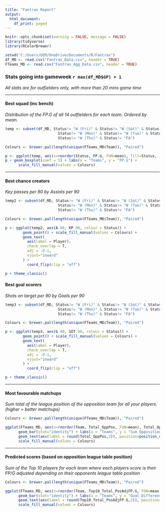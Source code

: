---
title: "Fantrax Report"
output:
  html_document:
    df_print: paged
---

```{r, echo = FALSE, message=FALSE}
knitr::opts_chunk$set(warning = FALSE, message = FALSE) 
library(tidyverse)
library(RColorBrewer)

setwd("C:/Users/OEM/OneDrive/Documents/R/Fantrax")
df_MD <- read.csv("Fantrax_Data.csv", header = TRUE)
FTeams_MD <- read.csv("Fantrax_Agg_Data.csv", header = TRUE)

```

### Stats going into gameweek `r max(df_MD$GP) + 1` 
*All stats are for outfielders only, with more than 20 mins game time*

***
#### Best squad (inc bench)
*Distribution of the FP.G of all 14 outfielders for each team. Ordered by mean.*

```{r, echo = FALSE, fig.height = 6, fig.width = 10}

temp <- subset(df_MD, Status!= "W (Fri)" & Status!= "W (Sat)" & Status!= "W (Sun)" & 
                        Status!= "W (Mon)" & Status!= "W (Tue)" & Status!= "W (Wed)" &
                        Status!= "W (Thu)" & Status!= "FA")

Colours <- brewer.pal(length(unique(FTeams_MD$Team)), "Paired")

p <- ggplot(temp, aes(x=reorder(Status, FP.G, FUN=mean), fill=Status,  y=FP.G))
p + geom_boxplot(coef = 5) + labs(x = "Teams", y = "FP.G") + 
      scale_fill_manual(values = Colours)

```

***
#### Best chance creators
*Key passes per 90 by Assists per 90*

```{r, echo = FALSE, fig.height = 6, fig.width = 10}

temp2 <- subset(df_MD, Status!= "W (Fri)" & Status!= "W (Sat)" & Status!= "W (Sun)" & 
                        Status!= "W (Mon)" & Status!= "W (Tue)" & Status!= "W (Wed)" &
                        Status!= "W (Thu)" & Status!= "FA")

Colours <- brewer.pal(length(unique(FTeams_MD$Team)), "Paired")

p <- ggplot(temp2, aes(A.90, KP.90, colour = Status)) +
        geom_point() + scale_fill_manual(values = Colours) +
        geom_text(
          aes(label = Player),
          check_overlap = T,
          adj = -0.1,
          vjust="inward"
        ) +
          coord_flip(clip = "off")

p + theme_classic()
```

#### Best goal scorers
*Shots on target per 90 by Goals per 90*

```{r, echo = FALSE, fig.height = 6, fig.width = 10}

temp3 <- subset(df_MD, Status!= "W (Fri)" & Status!= "W (Sat)" & Status!= "W (Sun)" & 
                        Status!= "W (Mon)" & Status!= "W (Tue)" & Status!= "W (Wed)" &
                        Status!= "W (Thu)" & Status!= "FA")

Colours <- brewer.pal(length(unique(FTeams_MD$Team)), "Paired")

p <- ggplot(temp3, aes(G.90, SOT.90, colour = Status)) +
        geom_point() + scale_fill_manual(values = Colours) +
        geom_text(
          aes(label = Player),
          check_overlap = T,
          adj = -0.1,
          vjust="inward"
        ) +
          coord_flip(clip = "off")

p + theme_classic()
```

***
#### Most favourable matchups 
*Sum total of the league position of the opposition team for all your players. (higher = better matchups)*

```{r, echo = FALSE, fig.height = 6, fig.width = 10}

Colours <- brewer.pal(length(unique(FTeams_MD$Team)), "Paired")

ggplot(FTeams_MD, aes(x=reorder(Team, Total_OppPos, FUN=mean), Total_OppPos, fill=Team)) +
      geom_bar(stat="identity") + labs(x = "Teams", y = "Sum Opposition Table Position") +
      geom_text(aes(label = round(Total_OppPos,2)), position=position_dodge(width=0.9), vjust=-0.25) +
      scale_fill_manual(values = Colours)
```

***
#### Predicted scores (based on opposition league table position)
*Sum of the Top 10 players for each team where each players score is their FP/G adjusted depending on their opponents league table position*

```{r, echo = FALSE, fig.height = 6, fig.width = 10}

Colours <- brewer.pal(length(unique(FTeams_MD$Team)), "Paired")

ggplot(FTeams_MD, aes(x=reorder(Team, Top10_Total_PosAdjFP.G, FUN=mean), Top10_Total_PosAdjFP.G, fill=Team)) +
      geom_bar(stat="identity") + labs(x = "Teams", y = "Goal Difference Adjusted Prediction") +
      geom_text(aes(label = round(Top10_Total_PosAdjFP.G,2)), position=position_dodge(width=0.9), vjust=-0.25) +
      scale_fill_manual(values = Colours)
```
